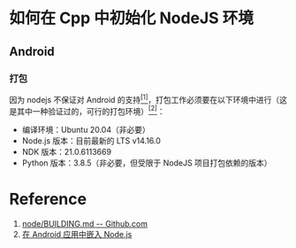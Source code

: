 # 如何在 Cpp 中初始化 NodeJS 环境

## Android

### 打包

因为 nodejs 不保证对 Android 的支持<a href="#r1"><sup>[1]</sup></a>，打包工作必须要在以下环境中进行（这是其中一种验证过的，可行的打包环境）<a href="#r2"><sup>[2]</sup></a>：

- 编译环境：Ubuntu 20.04（非必要）
- Node.js 版本：目前最新的 LTS v14.16.0
- NDK 版本：21.0.6113669
- Python 版本：3.8.5（非必要，但受限于 NodeJS 项目打包依赖的版本）

# Reference

1. <a id="r1" href="https://github.com/nodejs/node/blob/main/BUILDING.md#:~:text=Android%20is%20not%20a%20supported%20platform.">node/BUILDING.md -- Github.com</a>
2. <a id="r2"  href="https://toyobayashi.github.io/2021/03/29/NodeEmbedding">在 Android 应用中嵌入 Node.js</a>
